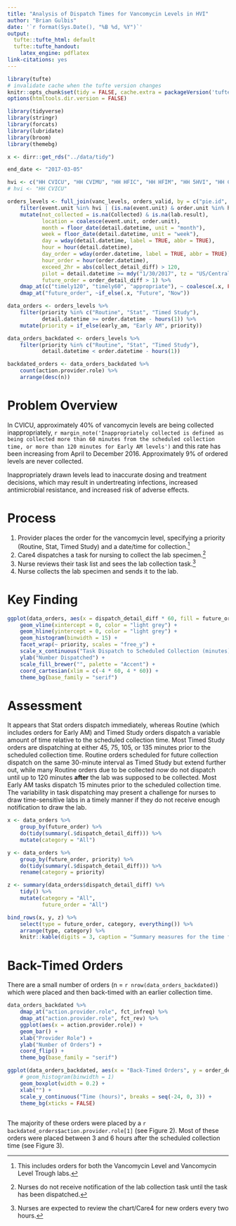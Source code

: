 ```yaml
---
title: "Analysis of Dispatch Times for Vancomycin Levels in HVI"
author: "Brian Gulbis"
date: '`r format(Sys.Date(), "%B %d, %Y")`'
output:
  tufte::tufte_html: default
  tufte::tufte_handout:
    latex_engine: pdflatex
link-citations: yes
---
```


```r
library(tufte)
# invalidate cache when the tufte version changes
knitr::opts_chunk$set(tidy = FALSE, cache.extra = packageVersion('tufte'), echo = FALSE, message = FALSE, warning = FALSE)
options(htmltools.dir.version = FALSE)
```

```r
library(tidyverse)
library(stringr)
library(forcats)
library(lubridate)
library(broom)
library(themebg)

x <- dirr::get_rds("../data/tidy")

end_date <- "2017-03-05"

hvi <- c("HH CVICU", "HH CVIMU", "HH HFIC", "HH HFIM", "HH 5HVI", "HH CCU", "HVI CIMU")
# hvi <- "HH CVICU"

orders_levels <- full_join(vanc_levels, orders_valid, by = c("pie.id", "order.id")) %>%
    filter(event.unit %in% hvi | (is.na(event.unit) & order.unit %in% hvi)) %>%
    mutate(not_collected = is.na(Collected) & is.na(lab.result),
           location = coalesce(event.unit, order.unit),
           month = floor_date(detail.datetime, unit = "month"),
           week = floor_date(detail.datetime, unit = "week"),
           day = wday(detail.datetime, label = TRUE, abbr = TRUE),
           hour = hour(detail.datetime),
           day_order = wday(order.datetime, label = TRUE, abbr = TRUE),
           hour_order = hour(order.datetime),
           exceed_2hr = abs(collect_detail_diff) > 120,
           pilot = detail.datetime >= mdy("1/30/2017", tz = "US/Central"),
           future_order = order_detail_diff > 1) %>%
    dmap_at(c("timely120", "timely60", "appropriate"), ~ coalesce(.x, FALSE)) %>%
    dmap_at("future_order", ~if_else(.x, "Future", "Now"))
```

```r
data_orders <- orders_levels %>%
    filter(priority %in% c("Routine", "Stat", "Timed Study"),
           detail.datetime >= order.datetime - hours(1)) %>%
    mutate(priority = if_else(early_am, "Early AM", priority))

data_orders_backdated <- orders_levels %>%
    filter(priority %in% c("Routine", "Stat", "Timed Study"),
           detail.datetime < order.datetime - hours(1))

backdated_orders <- data_orders_backdated %>%
    count(action.provider.role) %>%
    arrange(desc(n))
```

# Problem Overview

In CVICU, approximately 40% of vancomycin levels are being collected inappropriately, `r margin_note('Inappropriately collected is defined as being collected more than 60 minutes from the scheduled collection time, or more than 120 minutes for Early AM levels')` and this rate has been increasing from April to December 2016. Approximately 9% of ordered levels are never collected.   

Inappropriately drawn levels lead to inaccurate dosing and treatment decisions, which may result in undertreating infections, increased antimicrobial resistance, and increased risk of adverse effects.  

# Process

1. Provider places the order for the vancomycin level, specifying a priority (Routine, Stat, Timed Study) and a date/time for collection.^[This includes orders for both the Vancomycin Level and Vancomycin Level Trough labs.]
1. Care4 dispatches a task for nursing to collect the lab specimen.^[Nurses do not receive notification of the lab collection task until the task has been dispatched.]
1. Nurse reviews their task list and sees the lab collection task.^[Nurses are expected to review the chart/Care4 for new orders every two hours.]
1. Nurse collects the lab specimen and sends it to the lab.

# Key Finding

```r
ggplot(data_orders, aes(x = dispatch_detail_diff * 60, fill = future_order)) +
    geom_vline(xintercept = 0, color = "light grey") +
    geom_hline(yintercept = 0, color = "light grey") +
    geom_histogram(binwidth = 15) +
    facet_wrap(~ priority, scales = "free_y") +
    scale_x_continuous("Task Dispatch to Scheduled Collection (minutes)", breaks = seq(-12 * 60, 12 * 60, 2 * 60)) +
    ylab("Number Dispatched") +
    scale_fill_brewer("", palette = "Accent") +
    coord_cartesian(xlim = c(-4 * 60, 4 * 60)) +
    theme_bg(base_family = "serif")
```

# Assessment

It appears that Stat orders dispatch immediately, whereas Routine (which includes orders for Early AM) and Timed Study orders dispatch a variable amount of time relative to the scheduled collection time. Most Timed Study orders are dispatching at either 45, 75, 105, or 135 minutes prior to the scheduled collection time. Routine orders scheduled for future collection dispatch on the same 30-minute interval as Timed Study but extend further out, while many Routine orders due to be collected *now* do not dispatch until up to 120 minutes **after** the lab was supposed to be collected. Most Early AM tasks dispatch 15 minutes prior to the scheduled collection time. The variability in task dispatching may present a challenge for nurses to draw time-sensitive labs in a timely manner if they do not receive enough notification to draw the lab.

```r
x <- data_orders %>%
    group_by(future_order) %>%
    do(tidy(summary(.$dispatch_detail_diff))) %>%
    mutate(category = "All") 

y <- data_orders %>%
    group_by(future_order, priority) %>%
    do(tidy(summary(.$dispatch_detail_diff))) %>%
    rename(category = priority)

z <- summary(data_orders$dispatch_detail_diff) %>%
    tidy() %>%
    mutate(category = "All",
           future_order = "All")

bind_rows(x, y, z) %>%
    select(type = future_order, category, everything()) %>%
    arrange(type, category) %>%
    knitr::kable(digits = 3, caption = "Summary measures for the time from dispatch to scheduled collection")
```

# Back-Timed Orders

There are a small number of orders (n = `r nrow(data_orders_backdated)`) which were placed and then back-timed with an earlier collection time. 

```r
data_orders_backdated %>%
    dmap_at("action.provider.role", fct_infreq) %>%
    dmap_at("action.provider.role", fct_rev) %>%
    ggplot(aes(x = action.provider.role)) +
    geom_bar() +
    xlab("Provider Role") +
    ylab("Number of Orders") +
    coord_flip() +
    theme_bg(base_family = "serif")
```

```r
ggplot(data_orders_backdated, aes(x = "Back-Timed Orders", y = order_detail_diff)) +
    # geom_histogram(binwidth = 1)
    geom_boxplot(width = 0.2) +
    xlab("") +
    scale_y_continuous("Time (hours)", breaks = seq(-24, 0, 3)) +
    theme_bg(xticks = FALSE)
    
```

The majority of these orders were placed by a `r backdated_orders$action.provider.role[1]` (see Figure 2). Most of these orders were placed between 3 and 6 hours after the scheduled collection time (see Figure 3).
